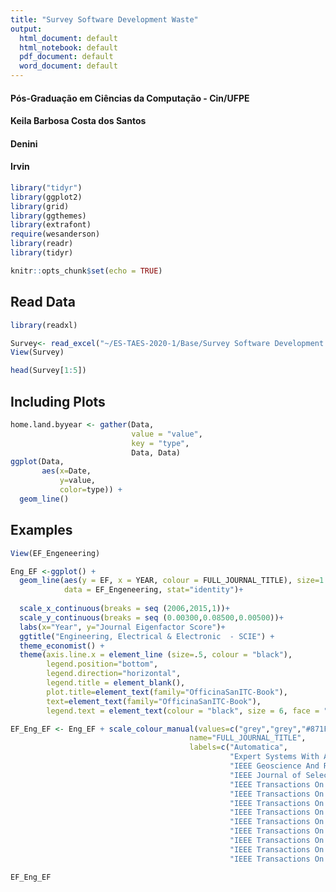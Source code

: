 ```yaml
---
title: "Survey Software Development Waste"
output:
  html_document: default
  html_notebook: default
  pdf_document: default
  word_document: default
---
```


#### Pós-Graduação em Ciências da Computação - Cin/UFPE
#### Keila Barbosa Costa dos Santos
#### Denini
#### Irvin

```r
library("tidyr")
library(ggplot2)
library(grid)
library(ggthemes)
library(extrafont)
require(wesanderson)
library(readr)
library(tidyr)
```


```r
knitr::opts_chunk$set(echo = TRUE)
```

## Read Data
```r
library(readxl)

Survey<- read_excel("~/ES-TAES-2020-1/Base/Survey Software Development Waste (respostas).xlsx")
View(Survey)
```

```r
head(Survey[1:5])
```
## Including Plots

```r
home.land.byyear <- gather(Data,
                           value = "value",
                           key = "type",
                           Data, Data)
ggplot(Data,
       aes(x=Date,
           y=value,
           color=type)) +
  geom_line()
```

## Examples

```r
View(EF_Engeneering)

Eng_EF <-ggplot() + 
  geom_line(aes(y = EF, x = YEAR, colour = FULL_JOURNAL_TITLE), size=1.0, 
            data = EF_Engeneering, stat="identity")+
  
  scale_x_continuous(breaks = seq (2006,2015,1))+
  scale_y_continuous(breaks = seq (0.00300,0.08500,0.00500))+
  labs(x="Year", y="Journal Eigenfactor Score")+ 
  ggtitle("Engineering, Electrical & Electronic  - SCIE") +
  theme_economist() + 
  theme(axis.line.x = element_line (size=.5, colour = "black"),
        legend.position="bottom",
        legend.direction="horizontal",
        legend.title = element_blank(),
        plot.title=element_text(family="OfficinaSanITC-Book"), 
        text=element_text(family="OfficinaSanITC-Book"),
        legend.text = element_text(colour = "black", size = 6, face = "bold"))

EF_Eng_EF <- Eng_EF + scale_colour_manual(values=c("grey","grey","#871F78","#238E23","grey","#3232CD","grey","grey","grey","grey","grey","grey","grey"), 
                                        name="FULL_JOURNAL_TITLE",
                                        labels=c("Automatica",
                                                 "Expert Systems With Applications",
                                                 "IEEE Geoscience And Remote Sensing Letters",
                                                 "IEEE Journal of Selected Topics in Applied Earth Observations and Remote Sensing",
                                                 "IEEE Transactions On Automatic Control",
                                                 "IEEE Transactions On Geoscience And Remote Sensing",
                                                 "IEEE Transactions On Image Processing",
                                                 "IEEE Transactions On Industrial Electronics",
                                                 "IEEE Transactions On Information Theory",
                                                 "IEEE Transactions On Pattern Analysis And Machine Intelligence",
                                                 "IEEE Transactions On Power Electronics",
                                                 "IEEE Transactions On Signal Processing",
                                                 "IEEE Transactions On Wireless Communications"))

EF_Eng_EF
```





